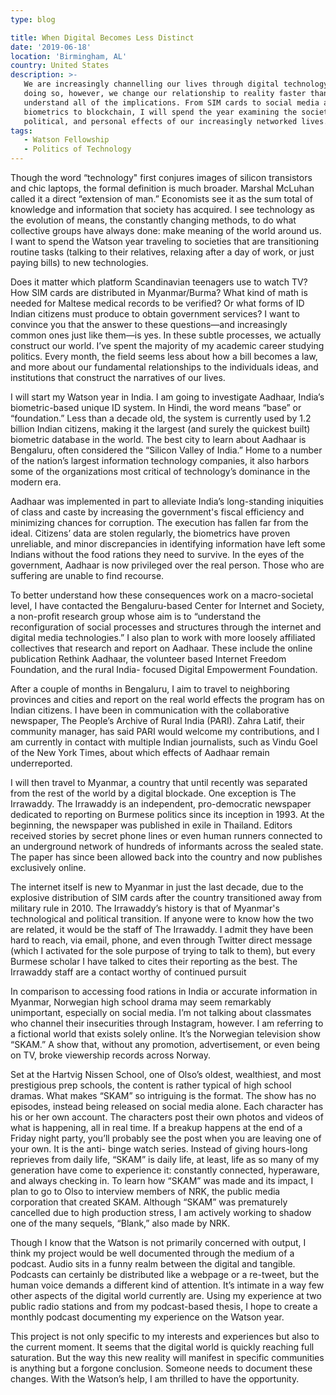 ```yaml
---
type: blog

title: When Digital Becomes Less Distinct
date: '2019-06-18'
location: 'Birmingham, AL'
country: United States
description: >-
   We are increasingly channelling our lives through digital technology. In
   doing so, however, we change our relationship to reality faster than we can
   understand all of the implications. From SIM cards to social media and
   biometrics to blockchain, I will spend the year examining the societal,
   political, and personal effects of our increasingly networked lives.
tags:
   - Watson Fellowship
   - Politics of Technology
---
```


Though the word “technology" first conjures images of silicon transistors and
chic laptops, the formal definition is much broader. Marshal McLuhan called it a
direct “extension of man.” Economists see it as the sum total of knowledge and
information that society has acquired. I see technology as the evolution of
means, the constantly changing methods, to do what collective groups have always
done: make meaning of the world around us. I want to spend the Watson year
traveling to societies that are transitioning routine tasks (talking to their
relatives, relaxing after a day of work, or just paying bills) to new
technologies.

Does it matter which platform Scandinavian teenagers use to watch TV? How SIM
cards are distributed in Myanmar/Burma? What kind of math is needed for Maltese
medical records to be verified? Or what forms of ID Indian citizens must produce
to obtain government services? I want to convince you that the answer to these
questions—and increasingly common ones just like them—is yes. In these subtle
processes, we actually construct our world. I’ve spent the majority of my
academic career studying politics. Every month, the field seems less about how a
bill becomes a law, and more about our fundamental relationships to the
individuals ideas, and institutions that construct the narratives of our lives.

I will start my Watson year in India. I am going to investigate Aadhaar, India’s
biometric-based unique ID system. In Hindi, the word means “base” or
“foundation.” Less than a decade old, the system is currently used by 1.2
billion Indian citizens, making it the largest (and surely the quickest built)
biometric database in the world. The best city to learn about Aadhaar is
Bengaluru, often considered the “Silicon Valley of India.” Home to a number of
the nation’s largest information technology companies, it also harbors some of
the organizations most critical of technology’s dominance in the modern era.

Aadhaar was implemented in part to alleviate India’s long-standing iniquities of
class and caste by increasing the government's fiscal efficiency and minimizing
chances for corruption. The execution has fallen far from the ideal. Citizens’
data are stolen regularly, the biometrics have proven unreliable, and minor
discrepancies in identifying information have left some Indians without the food
rations they need to survive. In the eyes of the government, Aadhaar is now
privileged over the real person. Those who are suffering are unable to find
recourse.

To better understand how these consequences work on a macro-societal level, I
have contacted the Bengaluru-based Center for Internet and Society, a non-profit
research group whose aim is to “understand the reconfiguration of social
processes and structures through the internet and digital media technologies.” I
also plan to work with more loosely affiliated collectives that research and
report on Aadhaar. These include the online publication Rethink Aadhaar, the
volunteer based Internet Freedom Foundation, and the rural India- focused
Digital Empowerment Foundation.

After a couple of months in Bengaluru, I aim to travel to neighboring provinces
and cities and report on the real world effects the program has on Indian
citizens. I have been in communication with the collaborative newspaper, The
People’s Archive of Rural India (PARI). Zahra Latif, their community manager,
has said PARI would welcome my contributions, and I am currently in contact with
multiple Indian journalists, such as Vindu Goel of the New York Times, about
which effects of Aadhaar remain underreported.

I will then travel to Myanmar, a country that until recently was separated from
the rest of the world by a digital blockade. One exception is The Irrawaddy. The
Irrawaddy is an independent, pro-democratic newspaper dedicated to reporting on
Burmese politics since its inception in 1993. At the beginning, the newspaper
was published in exile in Thailand. Editors received stories by secret phone
lines or even human runners connected to an underground network of hundreds of
informants across the sealed state. The paper has since been allowed back into
the country and now publishes exclusively online.

The internet itself is new to Myanmar in just the last decade, due to the
explosive distribution of SIM cards after the country transitioned away from
military rule in 2010. The Irrawaddy’s history is that of Myanmar's
technological and political transition. If anyone were to know how the two are
related, it would be the staff of The Irrawaddy. I admit they have been hard to
reach, via email, phone, and even through Twitter direct message (which I
activated for the sole purpose of trying to talk to them), but every Burmese
scholar I have talked to cites their reporting as the best. The Irrawaddy staff
are a contact worthy of continued pursuit

In comparison to accessing food rations in India or accurate information in
Myanmar, Norwegian high school drama may seem remarkably unimportant, especially
on social media. I’m not talking about classmates who channel their insecurities
through Instagram, however. I am referring to a fictional world that exists
solely online. It’s the Norwegian television show “SKAM.” A show that, without
any promotion, advertisement, or even being on TV, broke viewership records
across Norway.

Set at the Hartvig Nissen School, one of Olso’s oldest, wealthiest, and most
prestigious prep schools, the content is rather typical of high school dramas.
What makes “SKAM” so intriguing is the format. The show has no episodes, instead
being released on social media alone. Each character has his or her own account.
The characters post their own photos and videos of what is happening, all in
real time. If a breakup happens at the end of a Friday night party, you’ll
probably see the post when you are leaving one of your own. It is the anti-
binge watch series. Instead of giving hours-long reprieves from daily life,
“SKAM” is daily life, at least, life as so many of my generation have come to
experience it: constantly connected, hyperaware, and always checking in. To
learn how “SKAM” was made and its impact, I plan to go to Olso to interview
members of NRK, the public media corporation that created SKAM. Although “SKAM”
was prematurely cancelled due to high production stress, I am actively working
to shadow one of the many sequels, “Blank,” also made by NRK.

Though I know that the Watson is not primarily concerned with output, I think my
project would be well documented through the medium of a podcast. Audio sits in
a funny realm between the digital and tangible. Podcasts can certainly be
distributed like a webpage or a re-tweet, but the human voice demands a
different kind of attention. It’s intimate in a way few other aspects of the
digital world currently are. Using my experience at two public radio stations
and from my podcast-based thesis, I hope to create a monthly podcast documenting
my experience on the Watson year.

This project is not only specific to my interests and experiences but also to
the current moment. It seems that the digital world is quickly reaching full
saturation. But the way this new reality will manifest in specific communities
is anything but a forgone conclusion. Someone needs to document these changes.
With the Watson’s help, I am thrilled to have the opportunity.
